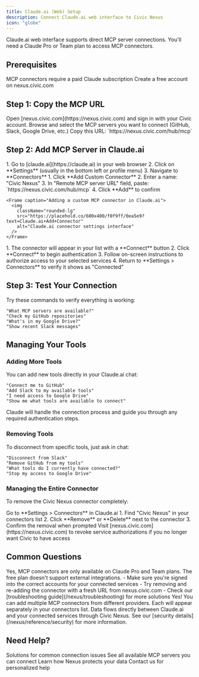 ```yaml
---
title: Claude.ai (Web) Setup
description: Connect Claude.ai web interface to Civic Nexus
icon: "globe"
---
```


<Note>
  Claude.ai web interface supports direct MCP server connections. You'll need a Claude Pro or Team plan to access MCP connectors.
</Note>

## Prerequisites

<CardGroup cols={2}>
  <Card title="Claude Pro/Team Plan" icon="credit-card" href="https://claude.ai/upgrade">
    MCP connectors require a paid Claude subscription
  </Card>
  <Card title="Civic Account" icon="user" href="https://nexus.civic.com">
    Create a free account on nexus.civic.com
  </Card>
</CardGroup>

## Step 1: Copy the MCP URL

<Steps>
  <Step title="Visit nexus.civic.com">
    Open [nexus.civic.com](https://nexus.civic.com) and sign in with your Civic account.
  </Step>
  <Step title="Select your tools">
    Browse and select the MCP servers you want to connect (GitHub, Slack, Google Drive, etc.)
  </Step>
  <Step title="Copy the MCP URL">
    Copy this URL: `https://nexus.civic.com/hub/mcp`
    
  </Step>
</Steps>

## Step 2: Add MCP Server in Claude.ai

<Steps>
  <Step title="Open Claude.ai Settings">
    1. Go to [claude.ai](https://claude.ai) in your web browser
    2. Click on **Settings** (usually in the bottom left or profile menu)
    3. Navigate to **Connectors**
  </Step>
  
  <Step title="Add Custom Connector">
    1. Click **Add Custom Connector**
    2. Enter a name: "Civic Nexus"  
    3. In "Remote MCP server URL" field, paste: `https://nexus.civic.com/hub/mcp`
    4. Click **Add** to confirm
    
    <Frame caption="Adding a custom MCP connector in Claude.ai">
      <img
        className="rounded-lg"
        src="https://placehold.co/600x400/f0f9ff/0ea5e9?text=Claude.ai+Add+Connector"
        alt="Claude.ai connector settings interface"
      />
    </Frame>
  </Step>
  
  <Step title="Connect and Authenticate">
    1. The connector will appear in your list with a **Connect** button
    2. Click **Connect** to begin authentication
    3. Follow on-screen instructions to authorize access to your selected services
    4. Return to **Settings > Connectors** to verify it shows as "Connected"
  </Step>
</Steps>

## Step 3: Test Your Connection

Try these commands to verify everything is working:

```
"What MCP servers are available?"
"Check my GitHub repositories"  
"What's in my Google Drive?"
"Show recent Slack messages"
```

## Managing Your Tools

### Adding More Tools

You can add new tools directly in your Claude.ai chat:

```
"Connect me to GitHub"
"Add Slack to my available tools"  
"I need access to Google Drive"
"Show me what tools are available to connect"
```

Claude will handle the connection process and guide you through any required authentication steps.

### Removing Tools

To disconnect from specific tools, just ask in chat:

```
"Disconnect from Slack"
"Remove GitHub from my tools"
"What tools do I currently have connected?"
"Stop my access to Google Drive"
```

### Managing the Entire Connector

To remove the Civic Nexus connector completely:

<Steps>
  <Step title="Access connectors">
    Go to **Settings > Connectors** in Claude.ai
  </Step>
  <Step title="Remove connector">
    1. Find "Civic Nexus" in your connectors list
    2. Click **Remove** or **Delete** next to the connector
    3. Confirm the removal when prompted
  </Step>
  <Step title="Clean up (optional)">
    Visit [nexus.civic.com](https://nexus.civic.com) to revoke service authorizations if you no longer want Civic to have access
  </Step>
</Steps>

## Common Questions

<AccordionGroup>
  <Accordion title="Do I need a paid Claude plan?">
    Yes, MCP connectors are only available on Claude Pro and Team plans. The free plan doesn't support external integrations.
  </Accordion>
  
  <Accordion title="What if authentication fails?">
    - Make sure you're signed into the correct accounts for your connected services
    - Try removing and re-adding the connector with a fresh URL from nexus.civic.com
    - Check our [troubleshooting guide](/nexus/troubleshooting) for more solutions
  </Accordion>
  
  <Accordion title="Can I use multiple connectors?">
    Yes! You can add multiple MCP connectors from different providers. Each will appear separately in your connectors list.
  </Accordion>
  
  <Accordion title="What happens to my data?">
    Data flows directly between Claude.ai and your connected services through Civic Nexus. See our [security details](/nexus/reference/security) for more information.
  </Accordion>
</AccordionGroup>

## Need Help?

<CardGroup cols={2}>
  <Card title="Troubleshooting Guide" icon="wrench" href="/nexus/troubleshooting">
    Solutions for common connection issues
  </Card>
  <Card title="Browse All Servers" icon="server" href="/nexus/reference/servers">
    See all available MCP servers you can connect
  </Card>
  <Card title="Security Details" icon="shield-check" href="/nexus/reference/security">
    Learn how Nexus protects your data
  </Card>
  <Card title="Get Support" icon="message-circle" href="https://civickey.typeform.com/to/qJ5mieBw">
    Contact us for personalized help
  </Card>
</CardGroup>
